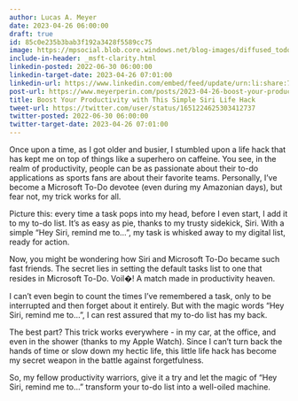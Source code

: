 ```yaml
---
author: Lucas A. Meyer
date: 2023-04-26 06:00:00
draft: true
id: 85c0e235b3bab3f192a3428f5589cc75
image: https://mpsocial.blob.core.windows.net/blog-images/diffused_todo-list.png
include-in-header: _msft-clarity.html
linkedin-posted: 2022-06-30 06:00:00
linkedin-target-date: 2023-04-26 07:01:00
linkedin-url: https://www.linkedin.com/embed/feed/update/urn:li:share:7056990327919808512
post-url: https://www.meyerperin.com/posts/2023-04-26-boost-your-productivity-with-this-simple-siri-life-hack.html
title: Boost Your Productivity with This Simple Siri Life Hack
tweet-url: https://twitter.com/user/status/1651224625303412737
twitter-posted: 2022-06-30 06:00:00
twitter-target-date: 2023-04-26 07:01:00
---
```


Once upon a time, as I got older and busier, I stumbled upon a life hack that has kept me on top of things like a superhero on caffeine. You see, in the realm of productivity, people can be as passionate about their to-do applications as sports fans are about their favorite teams. Personally, I've become a Microsoft To-Do devotee (even during my Amazonian days), but fear not, my trick works for all.

Picture this: every time a task pops into my head, before I even start, I add it to my to-do list. It's as easy as pie, thanks to my trusty sidekick, Siri. With a simple "Hey Siri, remind me to...", my task is whisked away to my digital list, ready for action.

Now, you might be wondering how Siri and Microsoft To-Do became such fast friends. The secret lies in setting the default tasks list to one that resides in Microsoft To-Do. Voil�! A match made in productivity heaven.

I can't even begin to count the times I've remembered a task, only to be interrupted and then forget about it entirely. But with the magic words "Hey Siri, remind me to...", I can rest assured that my to-do list has my back.

The best part? This trick works everywhere - in my car, at the office, and even in the shower (thanks to my Apple Watch). Since I can't turn back the hands of time or slow down my hectic life, this little life hack has become my secret weapon in the battle against forgetfulness.

So, my fellow productivity warriors, give it a try and let the magic of "Hey Siri, remind me to..." transform your to-do list into a well-oiled machine.